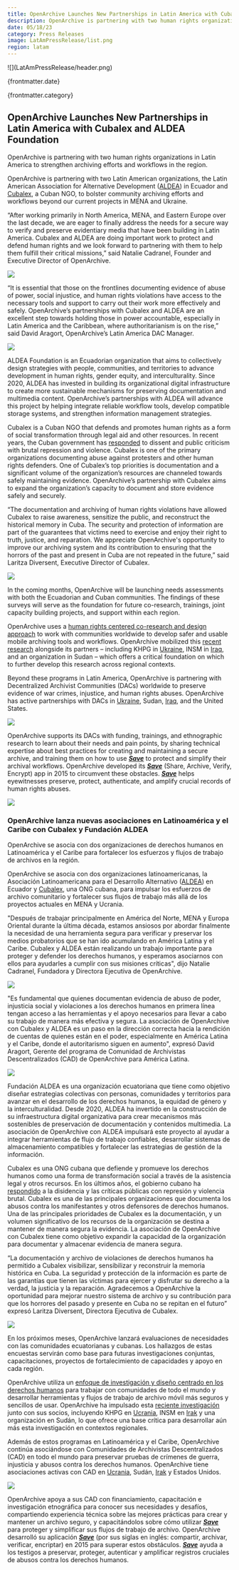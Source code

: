 ```yaml
---
title: OpenArchive Launches New Partnerships in Latin America with Cubalex and ALDEA Foundation
description: OpenArchive is partnering with two human rights organizations in Latin America to strengthen archiving efforts and workflows in the region.
date: 05/18/23
category: Press Releases
image: LatAmPressRelease/list.png
region: latam
---
```



<ArticleHeaderSection>
![](LatAmPressRelease/header.png)

{frontmatter.date}

{frontmatter.category}

## OpenArchive Launches New Partnerships in Latin America with Cubalex and ALDEA Foundation

OpenArchive is partnering with two human rights organizations in Latin America to strengthen archiving efforts and workflows in the region.

</ArticleHeaderSection>
<ContentSection>

OpenArchive is partnering with two Latin American organizations, the Latin American Association for Alternative Development ([ALDEA](http://www.fundacionaldea.org/)) in Ecuador and [Cubalex](https://cubalex.org/), a Cuban NGO, to bolster community archiving efforts and workflows beyond our current projects in MENA and Ukraine.

“After working primarily in North America, MENA, and Eastern Europe over the last decade, we are eager to finally address the needs for a secure way to verify and preserve evidentiary media that have been building in Latin America. Cubalex and ALDEA are doing important work to protect and defend human rights and we look forward to partnering with them to help them fulfill their critical missions,” said Natalie Cadranel, Founder and Executive Director of OpenArchive.

![](LatAmPressRelease/2.png)

“It is essential that those on the frontlines documenting evidence of abuse of power, social injustice, and human rights violations have access to the necessary tools and support to carry out their work more effectively and safely. OpenArchive’s partnerships with Cubalex and ALDEA are an excellent step towards holding those in power accountable, especially in Latin America and the Caribbean, where authoritarianism is on the rise,” said David Aragort, OpenArchive’s Latin America DAC Manager.

![](LatAmPressRelease/3.png)

ALDEA Foundation is an Ecuadorian organization that aims to collectively design strategies with people, communities, and territories to advance development in human rights, gender equity, and interculturality. Since 2020, ALDEA has invested in building its organizational digital infrastructure to create more sustainable mechanisms for preserving documentation and multimedia content. OpenArchive’s partnerships with ALDEA will advance this project by helping integrate reliable workflow tools, develop compatible storage systems, and strengthen information management strategies.

Cubalex is a Cuban NGO that defends and promotes human rights as a form of social transformation through legal aid and other resources. In recent years, the Cuban government has [responded](https://www.hrw.org/world-report/2022/country-chapters/cuba) to dissent and public criticism with brutal repression and violence. Cubalex is one of the primary organizations documenting abuse against protesters and other human rights defenders. One of Cubalex’s top priorities is documentation and a significant volume of the organization’s resources are channeled towards safely maintaining evidence. OpenArchive’s partnership with Cubalex aims to expand the organization’s capacity to document and store evidence safely and securely.

“The documentation and archiving of human rights violations have allowed Cubalex to raise awareness, sensitize the public, and reconstruct the historical memory in Cuba. The security and protection of information are part of the guarantees that victims need to exercise and enjoy their right to truth, justice, and reparation. We appreciate OpenArchive's opportunity to improve our archiving system and its contribution to ensuring that the horrors of the past and present in Cuba are not repeated in the future,” said Laritza Diversent, Executive Director of Cubalex.

![](LatAmPressRelease/4.png)

In the coming months, OpenArchive will be launching needs assessments with both the Ecuadorian and Cuban communities. The findings of these surveys will serve as the foundation for future co-research, trainings, joint capacity building projects, and support within each region.

OpenArchive uses a [human rights centered co-research and design approach](https://www.humanrightscentered.design/) to work with communities worldwide to develop safer and usable mobile archiving tools and workflows. OpenArchive mobilized this [recent research](https://open-archive.org/news/memo-from-kharkiv) alongside its partners – including KHPG in [Ukraine](https://open-archive.org/news/memo-from-kharkiv), INSM in [Iraq](https://open-archive.org/news/memo-from-baghdad), and an organization in Sudan – which offers a critical foundation on which to further develop this research across regional contexts.

Beyond these programs in Latin America, OpenArchive is partnering with Decentralized Archivist Communities (DACs) worldwide to preserve evidence of war crimes, injustice, and human rights abuses. OpenArchive has active partnerships with DACs in [Ukraine](https://open-archive.org/news/KHPG-partnership), Sudan, [Iraq](https://open-archive.org/news/IraqiNetwork-partnership), and the United States.

![](LatAmPressRelease/5.png)

OpenArchive supports its DACs with funding, trainings, and ethnographic research to learn about their needs and pain points, by sharing technical expertise about best practices for creating and maintaining a secure archive, and training them on how to use [**_Save_**](https://open-archive.org/save) to protect and simplify their archival workflows. OpenArchive developed its [**_Save_**](https://open-archive.org/save) (Share, Archive, Verify, Encrypt) app in 2015 to circumvent these obstacles. [**_Save_**](https://open-archive.org/save) helps eyewitnesses preserve, protect, authenticate, and amplify crucial records of human rights abuses.

![](LatAmPressRelease/header.png)

### OpenArchive lanza nuevas asociaciones en Latinoamérica y el Caribe con Cubalex y Fundación ALDEA

OpenArchive se asocia con dos organizaciones de derechos humanos en Latinoamérica y el Caribe para fortalecer los esfuerzos y flujos de trabajo de archivos en la región.

OpenArchive se asocia con dos organizaciones latinoamericanas, la Asociación Latinoamericana para el Desarrollo Alternativo ([ALDEA](http://www.fundacionaldea.org/)) en Ecuador y [Cubalex](https://cubalex.org/), una ONG cubana, para impulsar los esfuerzos de archivo comunitario y fortalecer sus flujos de trabajo más allá de los proyectos actuales en MENA y Ucrania.

"Después de trabajar principalmente en América del Norte, MENA y Europa Oriental durante la última década, estamos ansiosos por abordar finalmente la necesidad de una herramienta segura para verificar y preservar los medios probatorios que se han ido acumulando en América Latina y el Caribe. Cubalex y ALDEA están realizando un trabajo importante para proteger y defender los derechos humanos, y esperamos asociarnos con ellos para ayudarles a cumplir con sus misiones críticas", dijo Natalie Cadranel, Fundadora y Directora Ejecutiva de OpenArchive.

![](LatAmPressRelease/2.png)

"Es fundamental que quienes documentan evidencia de abuso de poder, injusticia social y violaciones a los derechos humanos en primera línea tengan acceso a las herramientas y el apoyo necesarios para llevar a cabo su trabajo de manera más efectiva y segura. La asociación de OpenArchive con Cubalex y ALDEA es un paso en la dirección correcta hacia la rendición de cuentas de quienes están en el poder, especialmente en América Latina y el Caribe, donde el autoritarismo siguen en aumento", expresó David Aragort, Gerente del programa de Comunidad de Archivistas Descentralizados (CAD) de OpenArchive para América Latina.

![](LatAmPressRelease/3.png)

Fundación ALDEA es una organización ecuatoriana que tiene como objetivo diseñar estrategias colectivas con personas, comunidades y territorios para avanzar en el desarrollo de los derechos humanos, la equidad de género y la interculturalidad. Desde 2020, ALDEA ha invertido en la construcción de su infraestructura digital organizativa para crear mecanismos más sostenibles de preservación de documentación y contenidos multimedia. La asociación de OpenArchive con ALDEA impulsará este proyecto al ayudar a integrar herramientas de flujo de trabajo confiables, desarrollar sistemas de almacenamiento compatibles y fortalecer las estrategias de gestión de la información.

Cubalex es una ONG cubana que defiende y promueve los derechos humanos como una forma de transformación social a través de la asistencia legal y otros recursos. En los últimos años, el gobierno cubano ha [respondido](https://www.hrw.org/es/world-report/2022/country-chapters/cuba) a la disidencia y las críticas públicas con represión y violencia brutal. Cubalex es una de las principales organizaciones que documenta los abusos contra los manifestantes y otros defensores de derechos humanos. Una de las principales prioridades de Cubalex es la documentación, y un volumen significativo de los recursos de la organización se destina a mantener de manera segura la evidencia. La asociación de OpenArchive con Cubalex tiene como objetivo expandir la capacidad de la organización para documentar y almacenar evidencia de manera segura.

“La documentación y archivo de violaciones de derechos humanos ha permitido a Cubalex visibilizar, sensibilizar y reconstruir la memoria histórica en Cuba. La seguridad y protección de la información es parte de las garantías que tienen las víctimas para ejercer y disfrutar su derecho a la verdad, la justicia y la reparación. Agradecemos a OpenArchive la oportunidad para mejorar nuestro sistema de archivo y su contribución para que los horrores del pasado y presente en Cuba no se repitan en el futuro” expresó Laritza Diversent, Directora Ejecutiva de Cubalex.

![](LatAmPressRelease/4.png)

En los próximos meses, OpenArchive lanzará evaluaciones de necesidades con las comunidades ecuatorianas y cubanas. Los hallazgos de estas encuestas servirán como base para futuras investigaciones conjuntas, capacitaciones, proyectos de fortalecimiento de capacidades y apoyo en cada región.

OpenArchive utiliza un [enfoque de investigación y diseño centrado en los derechos humanos](https://www.humanrightscentered.design/) para trabajar con comunidades de todo el mundo y desarrollar herramientas y flujos de trabajo de archivo móvil más seguros y sencillos de usar. OpenArchive ha impulsado esta [reciente investigación](https://open-archive.org/news/memo-from-kharkiv) junto con sus socios, incluyendo KHPG en [Ucrania](https://open-archive.org/news/memo-from-kharkiv), INSM en [Irak](https://open-archive.org/news/memo-from-baghdad) y una organización en Sudán, lo que ofrece una base crítica para desarrollar aún más esta investigación en contextos regionales.

Además de estos programas en Latinoamérica y el Caribe, OpenArchive continúa asociándose con Comunidades de Archivistas Descentralizados (CAD) en todo el mundo para preservar pruebas de crímenes de guerra, injusticia y abusos contra los derechos humanos. OpenArchive tiene asociaciones activas con CAD en [Ucrania](https://open-archive.org/news/KHPG-partnership), Sudán, [Irak](https://open-archive.org/news/IraqiNetwork-partnership) y Estados Unidos.

![](LatAmPressRelease/5.png)

OpenArchive apoya a sus CAD con financiamiento, capacitación e investigación etnográfica para conocer sus necesidades y desafíos, compartiendo experiencia técnica sobre las mejores prácticas para crear y mantener un archivo seguro, y capacitándolos sobre cómo utilizar [**_Save_**](https://open-archive.org/save) para proteger y simplificar sus flujos de trabajo de archivo. OpenArchive desarrolló su aplicación [**_Save_**](https://open-archive.org/save) (por sus siglas en inglés: compartir, archivar, verificar, encriptar) en 2015 para superar estos obstáculos. [**_Save_**](https://open-archive.org/save) ayuda a los testigos a preservar, proteger, autenticar y amplificar registros cruciales de abusos contra los derechos humanos.

</ContentSection>
